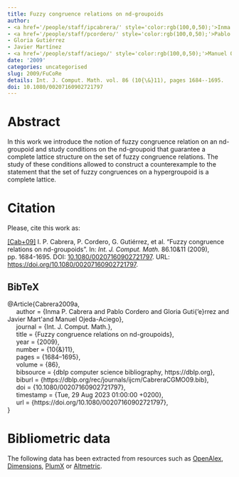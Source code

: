 ```yaml
---
title: Fuzzy congruence relations on nd-groupoids
author:
- <a href='/people/staff/ipcabrera/' style='color:rgb(100,0,50);'>Inma P. Cabrera</a>
- <a href='/people/staff/pcordero/' style='color:rgb(100,0,50);'>Pablo Cordero</a>
- Gloria Gutiérrez
- Javier Martínez
- <a href='/people/staff/aciego/' style='color:rgb(100,0,50);'>Manuel Ojeda-Aciego</a>
date: '2009'
categories: uncategorised
slug: 2009/FuCoRe
details: Int. J. Comput. Math. vol. 86 (10{\&}11), pages 1684--1695.
doi: 10.1080/00207160902721797
---
```




# Abstract


In this work we introduce the notion of fuzzy congruence relation on an nd-groupoid and study conditions on the nd-groupoid that guarantee a complete lattice structure on the set of fuzzy congruence relations. The study of these conditions allowed to construct a counterexample to the statement that the set of fuzzy congruences on a hypergroupoid is a complete lattice.








# Citation
Please, cite this work as:


<a name=bib-Cabrera2009a></a>[[Cab+09]](#cite-Cabrera2009a) I. P. Cabrera, P. Cordero, G. Gutiérrez, et al. “Fuzzy congruence relations on nd-groupoids”. In: _Int. J. Comput. Math._ 86.10\&11 (2009), pp. 1684-1695. DOI: [10.1080/00207160902721797](https://doi.org/10.1080%2F00207160902721797). URL: [https://doi.org/10.1080/00207160902721797](https://doi.org/10.1080/00207160902721797).

::: {.callout-note appearance="minimal" collapse=true}

## BibTeX

@Article{Cabrera2009a,<br>&nbsp;&nbsp;&nbsp;&nbsp;  author = {Inma P. Cabrera and Pablo Cordero and Gloria Guti{\a'e}rrez and Javier Mart\'\inez and Manuel Ojeda-Aciego},<br>&nbsp;&nbsp;&nbsp;&nbsp;  journal = {Int. J. Comput. Math.},<br>&nbsp;&nbsp;&nbsp;&nbsp;  title = {Fuzzy congruence relations on nd-groupoids},<br>&nbsp;&nbsp;&nbsp;&nbsp;  year = {2009},<br>&nbsp;&nbsp;&nbsp;&nbsp;  number = {10{\&}11},<br>&nbsp;&nbsp;&nbsp;&nbsp;  pages = {1684--1695},<br>&nbsp;&nbsp;&nbsp;&nbsp;  volume = {86},<br>&nbsp;&nbsp;&nbsp;&nbsp;  bibsource = {dblp computer science bibliography, https://dblp.org},<br>&nbsp;&nbsp;&nbsp;&nbsp;  biburl = {https://dblp.org/rec/journals/ijcm/CabreraCGMO09.bib},<br>&nbsp;&nbsp;&nbsp;&nbsp;  doi = {10.1080/00207160902721797},<br>&nbsp;&nbsp;&nbsp;&nbsp;  timestamp = {Tue, 29 Aug 2023 01:00:00 +0200},<br>&nbsp;&nbsp;&nbsp;&nbsp;  url = {https://doi.org/10.1080/00207160902721797},<br>}

:::



# Bibliometric data


The following data has been extracted from resources such as [OpenAlex](https://openalex.org/), [Dimensions](https://app.dimensions.ai/), [PlumX](https://www.elsevier.com/insights/metrics/plumx) or [Altmetric](https://www.altmetric.com/).

<div style="display: flex; justify-content: center; align-items: center; height: 100%;">
<span class="__dimensions_badge_embed__" data-doi="10.1080/00207160902721797" data-legend="always"></span></div><script async src="https://badge.dimensions.ai/badge.js" charset="utf-8"></script>

<div style="display: flex; justify-content: center; align-items: center; height: 100%;">
<a href="https://plu.mx/plum/a/?doi=10.1080/00207160902721797" class="plumx-details" data-site="plum" data-hide-when-empty="true">Fuzzy congruence relations on nd-groupoids</a></div>

<div style="display: flex; justify-content: center; align-items: center; height: 100%;">
<script type="text/javascript" src="https://d1bxh8uas1mnw7.cloudfront.net/assets/embed.js"></script><div data-badge-type="medium-donut" class="altmetric-embed" data-badge-details="right" data-doi="10.1080/00207160902721797"></div></div>


## Cites

The following graph plots the number of cites received by this work from its publication, on a yearly basis.

```r
#| echo: false
#| results: asis
#| warning: false
#| message: false
source(here::here('scripts', 'manage_publications.R'))
df <- readRDS('citation_history.rds')
plot_citation_history(df)
```



## Papers citing this work

The following is a non-exhaustive list of papers that cite this work:


<a name=bib-Cabrera_2011></a>[[1]](#cite-Cabrera_2011) I. P. Cabrera, P. Cordero, and M. Ojeda-Aciego. “Non-deterministic Algebraic Structures for Soft Computing”. In: _Advances in Computational Intelligence_. Springer Berlin Heidelberg, 2011, p. 437–444. ISBN: 9783642214981. DOI: [10.1007/978-3-642-21498-1_55](https://doi.org/10.1007%2F978-3-642-21498-1_55). URL: [http://dx.doi.org/10.1007/978-3-642-21498-1_55](http://dx.doi.org/10.1007/978-3-642-21498-1_55).

<a name=bib-Cabrera_2010></a>[[2]](#cite-Cabrera_2010) I. Cabrera, P. Cordero, G. Gutiérrez, et al. “A coalgebraic approach to non-determinism: Applications to multilattices”. In: _Information Sciences_ 180.22 (Nov. 2010), p. 4323–4335. ISSN: 0020-0255. DOI: [10.1016/j.ins.2010.07.002](https://doi.org/10.1016%2Fj.ins.2010.07.002). URL: [http://dx.doi.org/10.1016/j.ins.2010.07.002](http://dx.doi.org/10.1016/j.ins.2010.07.002).

<a name=bib-Cordero_2009></a>[[3]](#cite-Cordero_2009) P. Cordero, M. Enciso, A. Mora, et al. “A Complete Logic for Fuzzy Functional Dependencies over Domains with Similarity Relations”. In: _Bio-Inspired Systems: Computational and Ambient Intelligence_. Springer Berlin Heidelberg, 2009, p. 261–269. ISBN: 9783642024788. DOI: [10.1007/978-3-642-02478-8_33](https://doi.org/10.1007%2F978-3-642-02478-8_33). URL: [http://dx.doi.org/10.1007/978-3-642-02478-8_33](http://dx.doi.org/10.1007/978-3-642-02478-8_33).

<a name=bib-Hendukolaii_2011></a>[[4]](#cite-Hendukolaii_2011) E. Hendukolaii. “On Fuzzy Homomorphisms Between Hypernear-rings”. In: _Journal of Mathematics and Computer Science_ 02.04 (May. 2011), p. 702–716. ISSN: 2008-949X. DOI: [10.22436/jmcs.02.04.16](https://doi.org/10.22436%2Fjmcs.02.04.16). URL: [http://dx.doi.org/10.22436/jmcs.02.04.16](http://dx.doi.org/10.22436/jmcs.02.04.16).

<a name=bib-Koguep_2017></a>[[5]](#cite-Koguep_2017) B. B. N. Koguep and C. Lele. “Weak-hyperlattices derived from fuzzy congruences”. In: _Discussiones Mathematicae - General Algebra and Applications_ 37.1 (2017), p. 75. ISSN: 2084-0373. DOI: [10.7151/dmgaa.1260](https://doi.org/10.7151%2Fdmgaa.1260). URL: [http://dx.doi.org/10.7151/dmgaa.1260](http://dx.doi.org/10.7151/dmgaa.1260).

<a name=bib-Mora_2012></a>[[6]](#cite-Mora_2012) A. Mora, P. Cordero, M. Enciso, et al. “Closure via functional dependence simplification”. In: _International Journal of Computer Mathematics_ 89.4 (Mar. 2012), p. 510–526. ISSN: 1029-0265. DOI: [10.1080/00207160.2011.644275](https://doi.org/10.1080%2F00207160.2011.644275). URL: [http://dx.doi.org/10.1080/00207160.2011.644275](http://dx.doi.org/10.1080/00207160.2011.644275).

<a name=bib-_e_elja_2015></a>[[7]](#cite-_e_elja_2015) B. Šešelja, V. Stepanović, and A. Tepavčević. “Representation of lattices by fuzzy weak congruence relations”. In: _Fuzzy Sets and Systems_ 260 (Feb. 2015), p. 97–109. ISSN: 0165-0114. DOI: [10.1016/j.fss.2014.05.009](https://doi.org/10.1016%2Fj.fss.2014.05.009). URL: [http://dx.doi.org/10.1016/j.fss.2014.05.009](http://dx.doi.org/10.1016/j.fss.2014.05.009).

